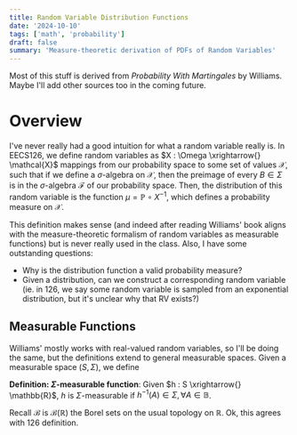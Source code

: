 ```yaml
---
title: Random Variable Distribution Functions
date: '2024-10-10'
tags: ['math', 'probability']
draft: false
summary: 'Measure-theoretic derivation of PDFs of Random Variables'
---
```


Most of this stuff is derived from *Probability With Martingales* by Williams. Maybe I'll add other sources too in the coming future. 

# Overview

I've never really had a good intuition for what a random variable really is. In EECS126, we define random variables as $X : \Omega \xrightarrow{} \mathcal{X}$ 
mappings from our probability space to some set of values $\mathcal{X}$, such that if we define a $\sigma$-algebra on $\mathcal{X}$, then the preimage of every $B \in \Sigma$ is 
in the $\sigma$-algebra $\mathcal{F}$ of our probability space. Then, the distribution of this random variable is the function $\mu = \mathbb{P} \circ X^{-1}$, which defines a probability measure on 
$\mathcal{X}$. 

This definition makes sense (and indeed after reading Williams' book aligns with the measure-theoretic formalism of random variables as measurable functions) but is never really used in the class. Also, I have some outstanding questions: 
* Why is the distribution function a valid probability measure? 
* Given a distribution, can we construct a corresponding random variable (ie. in 126, we say some random variable is sampled from an exponential distribution, but it's unclear why that RV exists?)

## Measurable Functions 
Williams' mostly works with real-valued random variables, so I'll be doing the same, but the definitions extend to general measurable spaces. Given a measurable space $(S, \Sigma)$, we define 

**Definition: $\Sigma$-measurable function**: Given $h : S \xrightarrow{} \mathbb{R}$, $h$ is $\Sigma$-measurable if $h^{-1}(A) \in \Sigma, \forall A \in \mathbb{B}$. 

Recall $\mathcal{B}$ is $\mathcal{B}(\mathbb{R})$ the Borel sets on the usual topology on $\mathbb{R}$. Ok, this agrees with 126 definition. 



